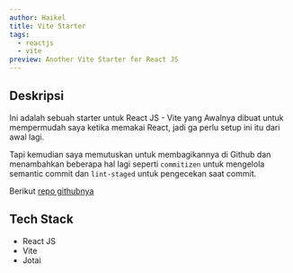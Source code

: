 ```yaml
---
author: Haikel
title: Vite Starter
tags:
  - reactjs
  - vite
preview: Another Vite Starter for React JS
---
```


## Deskripsi

Ini adalah sebuah starter untuk React JS - Vite yang Awalnya dibuat untuk mempermudah saya ketika memakai React, jadi ga perlu setup ini itu dari awal lagi.

Tapi kemudian saya memutuskan untuk membagikannya di Github dan menambahkan beberapa hal lagi seperti `commitizen` untuk mengelola semantic commit dan `lint-staged` untuk pengecekan saat commit.

Berikut [repo githubnya](https://github.com/haikelz/vite-starter)

## Tech Stack

- React JS
- Vite
- Jotai
